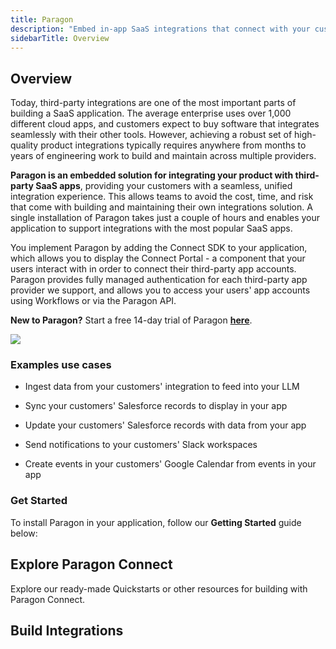 ```yaml
---
title: Paragon
description: "Embed in-app SaaS integrations that connect with your customers' apps."
sidebarTitle: Overview
---
```


## Overview

Today, third-party integrations are one of the most important parts of building a SaaS application. The average enterprise uses over 1,000 different cloud apps, and customers expect to buy software that integrates seamlessly with their other tools. However, achieving a robust set of high-quality product integrations typically requires anywhere from months to years of engineering work to build and maintain across multiple providers.

**Paragon is an embedded solution for integrating your product with third-party SaaS apps**, providing your customers with a seamless, unified integration experience. This allows teams to avoid the cost, time, and risk that come with building and maintaining their own integrations solution. A single installation of Paragon takes just a couple of hours and enables your application to support integrations with the most popular SaaS apps.

You implement Paragon by adding the Connect SDK to your application, which allows you to display the Connect Portal - a component that your users interact with in order to connect their third-party app accounts. Paragon provides fully managed authentication for each third-party app provider we support, and allows you to access your users' app accounts using Workflows or via the Paragon API.

**New to Paragon?** Start a free 14-day trial of Paragon [**here**](https://dashboard.useparagon.com/signup).

<Frame>
  <img src="/images/home-page.avif" />
</Frame>

### Examples use cases

* Ingest data from your customers' integration to feed into your LLM

* Sync your customers' Salesforce records to display in your app

* Update your customers' Salesforce records with data from your app

* Send notifications to your customers' Slack workspaces

* Create events in your customers' Google Calendar from events in your app

### Get Started

To install Paragon in your application, follow our **Getting Started** guide below:

<CardGroup>
  <Card title="Getting Started" icon="rocket" href="/getting-started/introduction" horizontal />
</CardGroup>

## Explore Paragon Connect

Explore our ready-made Quickstarts or other resources for building with Paragon Connect.

<CardGroup>
  <Card title="Integration Providers" icon="link" href="/resources/integrations" horizontal />

  <Card title="SDK / API Reference" icon="puzzle-piece" href="/api/api-reference" horizontal />

  <Card title="Tutorials" icon="sparkles" href="/tutorials">

  </Card>
</CardGroup>

## Build Integrations

<CardGroup>
  <Card title="Building a Salesforce Integration" icon="salesforce" href="/tutorials/building-a-salesforce-integration" horizontal />

  <Card title="Building a HubSpot Integration" icon="hubspot" href="/tutorials/building-a-hubspot-integration" horizontal />

  <Card title="Building a Slack Integration" icon="slack" href="/tutorials/building-a-slack-integration" horizontal />
</CardGroup>